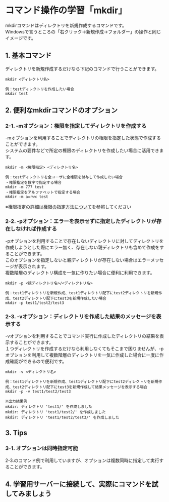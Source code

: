 # コマンド操作の学習「mkdir」
mkdirコマンドはディレクトリを新規作成するコマンドです。  
Windowsで言うところの「右クリック→新規作成→フォルダー」の操作と同じイメージです。
## 1. 基本コマンド
ディレクトリを新規作成するだけなら下記のコマンドで行うことができます。
```shell
mkdir <ディレクトリ名>

例：testディレクトリを作成したい場合
mkdir test
```
## 2. 便利なmkdirコマンドのオプション
### 2-1. -mオプション：権限を指定してディレクトリを作成する
-mオプションを利用することでディレクトリの権限を指定した状態で作成することができます。  
システムの要件などで所定の権限のディレクトリを作成したい場合に活用できます。
```shell
mkdir -m <権限指定> <ディレクトリ名>

例：testディレクトリを全ユーザに全権限を付与して作成したい場合
・権限指定を数字で指定する場合
mkdir -m 777 test
・権限指定をアルファベットで指定する場合
mkdir -m a=rwx test
```
※権限指定の詳細は[権限の指定方法について](/permission)を参照してください
### 2-2. -pオプション：エラーを表示せずに指定したディレクトリが存在しなければ作成する
-pオプションを利用することで存在しないディレクトリに対してディレクトリを作成しようとした際にエラー無く、存在しない親ディレクトリも含めて作成をすることができます。  
このオプションを指定しないと親ディレクトリが存在しない場合はエラーメッセージが表示されます。  
複数階層のディレクトリ構成を一気に作りたい場合に便利に利用できます。
```shell
mkdir -p <親ディレクトリ名>/<ディレクトリ名>

例：test1ディレクトリを新規作成、test1ディレクトリ配下にtest2ディレクトリを新規作成、test2ディレクトリ配下にtest3を新規作成したい場合
mkdir -p test1/test2/test3
```
### 2-3. -vオプション：ディレクトリを作成した結果のメッセージを表示する
-vオプションを利用することでコマンド実行に作成したディレクトリの結果を表示することができます。  
１つディレクトリを作成するだけなら利用しなくてもそこまで困りませんが、-pオプションを利用して複数階層のディレクトリを一気に作成した場合に一度に作成確認ができるので便利です。
```shell
mkdir -v <ディレクトリ名>

例：test1ディレクトリを新規作成、test1ディレクトリ配下にtest2ディレクトリを新規作成、test2ディレクトリ配下にtest3を新規作成して結果メッセージを表示する場合
mkdir -p -v test1/test2/test3

※出力結果例
mkdir: ディレクトリ 'test1/' を作成しました
mkdir: ディレクトリ 'test1/test2/' を作成しました
mkdir: ディレクトリ 'test1/test2/test3/' を作成しました
```
## 3. Tips
### 3-1. オプションは同時指定可能
2-3.のコマンド例で利用していますが、オプションは複数同時に指定して実行することができます。
## 4. 学習用サーバーに接続して、実際にコマンドを試してみましょう